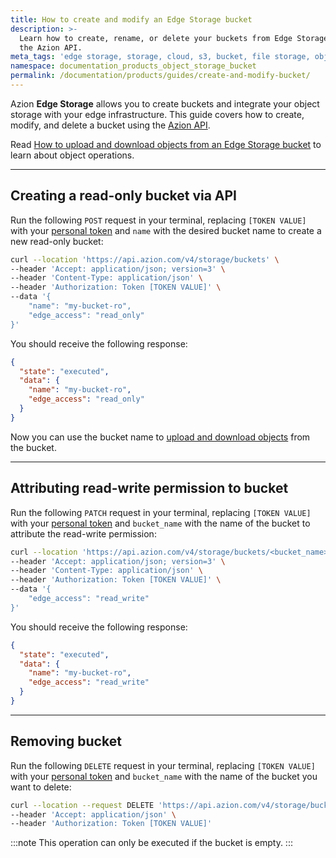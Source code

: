 ```yaml
---
title: How to create and modify an Edge Storage bucket
description: >-
  Learn how to create, rename, or delete your buckets from Edge Storage using
  the Azion API.
meta_tags: 'edge storage, storage, cloud, s3, bucket, file storage, object storage'
namespace: documentation_products_object_storage_bucket
permalink: /documentation/products/guides/create-and-modify-bucket/
---
```



Azion **Edge Storage** allows you to create buckets and integrate your object storage with your edge infrastructure. This guide covers how to create, modify, and delete a bucket using the [Azion API](https://api.azion.com).

<LinkButton link="/en/documentation/products/store/edge-storage/" label="go to Edge Storage reference" severity="secondary" />

Read [How to upload and download objects from an Edge Storage bucket](/en/documentation/products/guides/upload-and-download-objects-from-bucket/) to learn about object operations.

---

## Creating a read-only bucket via API

Run the following `POST` request in your terminal, replacing `[TOKEN VALUE]` with your [personal token](/en/documentation/products/guides/personal-tokens/) and `name` with the desired bucket name to create a new read-only bucket:

```bash
curl --location 'https://api.azion.com/v4/storage/buckets' \
--header 'Accept: application/json; version=3' \
--header 'Content-Type: application/json' \
--header 'Authorization: Token [TOKEN VALUE]' \
--data '{
    "name": "my-bucket-ro",
    "edge_access": "read_only"
}'
```

You should receive the following response:

```json
{
  "state": "executed",
  "data": {
    "name": "my-bucket-ro",
    "edge_access": "read_only"
  }
}
```

Now you can use the bucket name to [upload and download objects](/en/documentation/products/guides/upload-and-download-objects-from-bucket/) from the bucket.

---

## Attributing read-write permission to bucket

Run the following `PATCH` request in your terminal, replacing `[TOKEN VALUE]` with your [personal token](/en/documentation/products/guides/personal-tokens/) and `bucket_name` with the name of the bucket to attribute the read-write permission:

```bash
curl --location 'https://api.azion.com/v4/storage/buckets/<bucket_name>' \
--header 'Accept: application/json; version=3' \
--header 'Content-Type: application/json' \
--header 'Authorization: Token [TOKEN VALUE]' \
--data '{
    "edge_access": "read_write"
}'
```

You should receive the following response:

```json
{
  "state": "executed",
  "data": {
    "name": "my-bucket-ro",
    "edge_access": "read_write"
  }
}
```

---

## Removing bucket

Run the following `DELETE` request in your terminal, replacing `[TOKEN VALUE]` with your [personal token](/en/documentation/products/guides/personal-tokens/) and `bucket_name` with the name of the bucket you want to delete:

```bash
curl --location --request DELETE 'https://api.azion.com/v4/storage/buckets/<bucket_name>' \
--header 'Accept: application/json' \
--header 'Authorization: Token [TOKEN VALUE]'
```

:::note
This operation can only be executed if the bucket is empty.
:::


